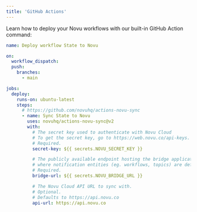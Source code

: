 ```yaml
---
title: 'GitHub Actions'
---
```


Learn how to deploy your Novu workflows with our built-in GitHub Action command:

```yaml
name: Deploy workflow State to Novu

on:
  workflow_dispatch:
  push:
    branches:
      - main

jobs:
  deploy:
    runs-on: ubuntu-latest
    steps:
      # https://github.com/novuhq/actions-novu-sync
      - name: Sync State to Novu
        uses: novuhq/actions-novu-sync@v2
        with:
          # The secret key used to authenticate with Novu Cloud
          # To get the secret key, go to https://web.novu.co/api-keys.
          # Required.
          secret-key: ${{ secrets.NOVU_SECRET_KEY }}

          # The publicly available endpoint hosting the bridge application
          # where notification entities (eg. workflows, topics) are defined.
          # Required.
          bridge-url: ${{ secrets.NOVU_BRIDGE_URL }}

          # The Novu Cloud API URL to sync with.
          # Optional.
          # Defaults to https://api.novu.co
          api-url: https://api.novu.co
```
